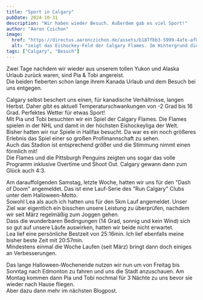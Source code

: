 ```yaml
---
title: "Sport in Calgary"
pubDate: 2024-10-31
description: "Wir haben wieder Besuch. Außerdem gab es viel Sport!"
author: "Aaron Czichon"
image:
  href: "https://directus.aaronczichon.de/assets/b187fbb3-5999-4afe-af07-91dd1a704052.jpeg?quality=70&width=1600"
  alt: "zeigt das Eishockey-Feld der Calgary Flames. Im Hintergrund die Zuschauertribünen und die Anzeigetafel. Alles ist in rotes Licht getaucht."
tags: ["Calgary", "Besuch"]
---
```



Zwei Tage nachdem wir wieder aus unserem tollen Yukon und Alaska Urlaub zurück waren, sind Pia & Tobi angereist.   
Die beiden fieberten schon lange ihrem Kanada Urlaub und dem Besuch bei uns entgegen.  

<DirectusImage assetId="d38ca805-f86a-4fdb-81b0-e106bfaeb8dd.jpeg" />

Calgary selbst beschert uns einen, für kanadische Verhältnisse, langen Herbst. Daher gibt es aktuell Temperaturschwankungen von -2 Grad bis 16 Grad. Perfektes Wetter für etwas Sport!      
Mit Pia und Tobi besuchten wir ein Spiel der Calgary Flames. Die Flames spielen in der NHL und damit in der höchsten Eishockeyliga der Welt.   
Bisher hatten wir nur Spiele in Halifax besucht. Da war es ein noch größeres Erlebnis das Spiel einer so großen Profimannschaft zu sehen.   
Auch das Stadion ist entsprechend größer und die Stimmung nimmt einen förmlich mit!   
Die Flames und die Pittsburgh Penguins zeigten uns sogar das volle Programm inklusive Overtime und Shoot Out. Calgary gewann dann zum Glück auch 4:3.

<DirectusGallery folderName="46 Sport" />

Am darauffolgenden Samstag, letzte Woche, hatten wir uns für den "Dash of Doom" angemeldet. Das ist eine Lauf-Serie des "Run Calgary" Clubs unter dem Halloween-Motto.   
Sowohl Lea als auch ich hatten uns für den 5km Lauf angemeldet. Unser Ziel war eigentlich ein bisschen unsere Leistung zu überprüfen, nachdem wir seit März regelmäßig zum Joggen gehen.   
Dass die wunderbaren Bedingungen (14 Grad, sonnig und kein Wind) sich so gut auf unsere Läufe auswirken, hatten wir beide nicht erwartet.   
Lea lief eine persönliche Bestzeit von 25:16min. Ich lief ebenfalls meine bisher beste Zeit mit 20:57min.    
Mindestens einmal die Woche Laufen (seit März) bringt dann doch einiges an Verbesserungen.   

Das lange Halloween-Wochenende nutzen wir nun um von Freitag bis Sonntag nach Edmonton zu fahren und uns die Stadt anzuschauen. Am Montag kommen dann Pia und Tobi nochmal für 3 Nächte zu uns bevor sie wieder nach Hause fliegen.   
Aber dazu dann mehr im nächsten Blogpost.